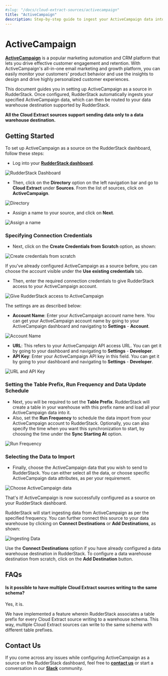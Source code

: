 ```yaml
---
#slug: "/docs/cloud-extract-sources/activecampaign"
title: "ActiveCampaign"
description: Step-by-step guide to ingest your ActiveCampaign data into RudderStack.
---
```


# ActiveCampaign

[**ActiveCampaign**](https://www.activecampaign.com/) is a popular marketing automation and CRM platform that lets you drive effective customer engagement and retention. With ActiveCampaign's all-in-one email marketing and growth platform, you can easily monitor your customers' product behavior and use the insights to design and drive highly personalized customer experiences.

This document guides you in setting up ActiveCampaign as a source in RudderStack. Once configured, RudderStack automatically ingests your specified ActiveCampaign data, which can then be routed to your data warehouse destination supported by RudderStack.

<div class="infoBlock">

**All the Cloud Extract sources support sending data only to a data warehouse destination.**

</div>

## Getting Started

To set up ActiveCampaign as a source on the RudderStack dashboard, follow these steps:

- Log into your [**RudderStack dashboard**](https://app.rudderlabs.com/signup?type=freetrial).

<!--<img src="../assets/1 (15) (1) (1).png" />-->

<img src="../assets/1 (15) (1) (1).png" alt="RudderStack Dashboard" />

- Then, click on the **Directory** option on the left navigation bar and go to **Cloud Extract** under **Sources**. From the list of sources, click on **ActiveCampaign**.

<!--<img src="../assets/2 (28).png" />-->

<img src="../assets/2 (28).png" alt="Directory" />

- Assign a name to your source, and click on **Next**.

<!--<img src="../assets/3 (25).png" />-->

<img src="../assets/3 (25).png" alt="Assign a name" />

### Specifying Connection Credentials

- Next, click on the **Create Credentials from Scratch** option, as shown:

<!-- <img src="../assets/4 (24).png" />-->

<img
  src="../assets/4 (24).png"
  alt="Create credentials from scratch"
/>

<div class="successBlock">

  If you've already configured ActiveCampaign as a source before, you can choose
  the account visible under the **Use existing credentials** tab.
</div>

- Then, enter the required connection credentials to give RudderStack access to your ActiveCampaign account.

<!--<img src="../assets/5 (23).png" />-->

<img
  src="../assets/5 (23).png"
  alt="Give RudderStack access to ActiveCampaign"
/>

The settings are as described below:

- **Account Name**: Enter your ActiveCampaign account name here. You can get your ActiveCampaign account name by going to your ActiveCampaign dashboard and navigating to **Settings** - **Account**.

<!--<img src="../assets/settings.png" />-->

<img src="../assets/settings.png" alt="Account Name" />

- **URL**: This refers to your ActiveCampaign API access URL. You can get it by going to your dashboard and navigating to **Settings** - **Developer**.
- **API Key**: Enter your ActiveCampaign API key in this field. You can get it by going to your dashboard and navigating to **Settings** - **Developer**.

<!--<img src="../assets/settings-2.png" />-->

<img src="../assets/settings-2.png" alt="URL and API Key" />

### Setting the Table Prefix, Run Frequency and Data Update Schedule

- Next, you will be required to set the **Table Prefix**. RudderStack will create a table in your warehouse with this prefix name and load all your ActiveCampaign data into it.
- Also, set the **Run Frequency** to schedule the data import from your ActiveCampaign account to RudderStack. Optionally, you can also specify the time when you want this synchronization to start, by choosing the time under the **Sync Starting At** option.

<!--<img src="../assets/6 (21).png" />-->

<img src="../assets/6 (21).png" alt="Run Frequency" />

### Selecting the Data to Import

- Finally, choose the ActiveCampaign data that you wish to send to RudderStack. You can either select all the data, or choose specific ActiveCampaign data attributes, as per your requirement.

<!--<img src="../assets/7 (16).png" />-->

<img src="../assets/7 (16).png" alt="Choose ActiveCampaign data" />

That's it! ActiveCampaign is now successfully configured as a source on your RudderStack dashboard.

RudderStack will start ingesting data from ActiveCampaign as per the specified frequency. You can further connect this source to your data warehouse by clicking on **Connect Destinations** or **Add Destinations**, as shown:

<!--<img src="../assets/8 (8).png" />-->

<img src="../assets/8 (8).png" alt="Ingesting Data" />

<div class="successBlock">

  Use the **Connect Destinations** option if you have already
  configured a data warehouse destination in RudderStack. To configure a data
  warehouse destination from scratch, click on the
  **Add Destination** button.
</div>

## FAQs

#### Is it possible to have multiple Cloud Extract sources writing to the same schema?

Yes, it is.

We have implemented a feature wherein RudderStack associates a table prefix for every Cloud Extract source writing to a warehouse schema. This way, multiple Cloud Extract sources can write to the same schema with different table prefixes.

## Contact Us

If you come across any issues while configuring ActiveCampaign as a source on the RudderStack dashboard, feel free to [**contact us**](mailto:%20docs@rudderstack.com) or start a conversation in our [**Slack**](https://rudderstack.com/join-rudderstack-slack-community) community.
